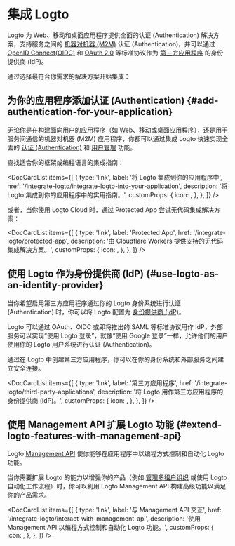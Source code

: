 
# 集成 Logto

Logto 为 Web、移动和桌面应用程序提供全面的认证 (Authentication) 解决方案，支持服务之间的 [机器对机器 (M2M)](/quick-starts/m2m) 认证 (Authentication)，并可以通过 [OpenID Connect(OIDC)](https://auth.wiki/openid-connect) 和 [OAuth 2.0](https://auth.wiki/oauth-2.0) 等标准协议作为 [第三方应用程序](/integrate-logto/third-party-applications) 的身份提供商 (IdP)。

通过选择最符合你需求的解决方案开始集成：

## 为你的应用程序添加认证 (Authentication) \{#add-authentication-for-your-application}

无论你是在构建面向用户的应用程序（如 Web、移动或桌面应用程序），还是用于服务间通信的机器对机器 (M2M) 应用程序，你都可以通过集成 Logto 快速实现全面的 [认证 (Authentication)](/end-user-flows) 和 [用户管理](/user-management) 功能。

查找适合你的框架或编程语言的集成指南：

<DocCardList
  items={[
    {
      type: 'link',
      label: '将 Logto 集成到你的应用程序中',
      href: '/integrate-logto/integrate-logto-into-your-application',
      description: '将 Logto 集成到你的应用程序中的实用指南。',
      customProps: {
        icon: <GuidesIcon />,
      },
    },
  ]}
/>

或者，当你使用 Logto Cloud 时，通过 Protected App 尝试无代码集成解决方案：

<DocCardList
  items={[
    {
      type: 'link',
      label: 'Protected App',
      href: '/integrate-logto/protected-app',
      description: '由 Cloudflare Workers 提供支持的无代码集成解决方案。',
      customProps: {
        icon: <ProtectedAppIcon />,
      },
    },
  ]}
/>

## 使用 Logto 作为身份提供商 (IdP) \{#use-logto-as-an-identity-provider}

当你希望启用第三方应用程序通过你的 Logto 身份系统进行认证 (Authentication) 时，你可以将 Logto 配置为 [身份提供商 (IdP)](https://auth.wiki/identity-provider)。

Logto 可以通过 OAuth、OIDC 或即将推出的 SAML 等标准协议用作 IdP，外部服务可以实现“使用 Logto 登录”，就像“使用 Google 登录”一样，允许他们的用户使用你的 Logto 用户系统进行认证 (Authentication)。

通过在 Logto 中创建第三方应用程序，你可以在你的身份系统和外部服务之间建立安全连接。

<DocCardList
  items={[
    {
      type: 'link',
      label: '第三方应用程序',
      href: '/integrate-logto/third-party-applications',
      description: '将 Logto 用作第三方应用程序的身份提供商 (IdP)。',
      customProps: {
        icon: <IntegrateIcon width={20} height={20} />,
      },
    },
  ]}
/>

## 使用 Management API 扩展 Logto 功能 \{#extend-logto-features-with-management-api}

Logto [Management API](https://openapi.logto.io/) 使你能够在应用程序中以编程方式控制和自动化 Logto 功能。

当你需要扩展 Logto 的能力以增强你的产品（例如 [管理多租户组织](/organizations) 或使用 Logto 自动化工作流程）时，你可以利用 Logto Management API 构建高级功能以满足你的产品需求。

<DocCardList
  items={[
    {
      type: 'link',
      label: '与 Management API 交互',
      href: '/integrate-logto/interact-with-management-api',
      description: '使用 Management API 以编程方式控制和自动化 Logto 功能。',
      customProps: {
        icon: <CloudConnectionIcon />,
      },
    },
  ]}
/>
